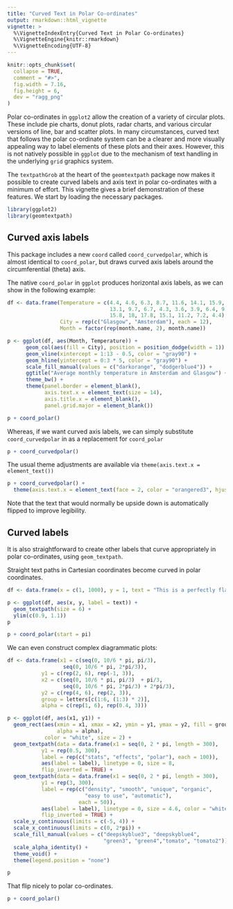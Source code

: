 ```yaml
---
title: "Curved Text in Polar Co-ordinates"
output: rmarkdown::html_vignette
vignette: >
  %\VignetteIndexEntry{Curved Text in Polar Co-ordinates}
  %\VignetteEngine{knitr::rmarkdown}
  %\VignetteEncoding{UTF-8}
---
```


```r
knitr::opts_chunk$set(
  collapse = TRUE,
  comment = "#>",
  fig.width = 7.16,
  fig.height = 6,
  dev = "ragg_png"
)
```

Polar co-ordinates in `ggplot2` allow the creation of a variety of circular plots. These include pie charts, donut plots, radar charts, and various circular versions of line, bar and scatter plots. In many circumstances, curved text that follows the polar co-ordinate system can be a clearer and more visually appealing way to label elements of these plots and their axes. However, this is not natively possible in `ggplot` due to the mechanism of text handling in the underlying `grid` graphics system.

The `textpathGrob` at the heart of the `geomtextpath` package now makes it possible to create curved labels and axis text in polar co-ordinates with a minimum of effort. This vignette gives a brief demonstration of these features. We start by loading the necessary packages.

```r
library(ggplot2)
library(geomtextpath)
```

## Curved axis labels

This package includes a new `coord` called `coord_curvedpolar`, which is almost identical to `coord_polar`, but draws curved axis labels around the circumferential (theta) axis.

The native `coord_polar` in `ggplot` produces horizontal axis labels, as we can show in the following example:

```r
df <- data.frame(Temperature = c(4.4, 4.6, 6.3, 8.7, 11.6, 14.1, 15.9, 15.5,
                                 13.1, 9.7, 6.7, 4.3, 3.6, 3.9, 6.4, 9.7, 13.2,
                                 15.8, 18, 17.8, 15.1, 11.2, 7.2, 4.4),
                 City = rep(c("Glasgow", "Amsterdam"), each = 12),
                 Month = factor(rep(month.name, 2), month.name))

p <- ggplot(df, aes(Month, Temperature)) +
      geom_col(aes(fill = City), position = position_dodge(width = 1)) +
      geom_vline(xintercept = 1:13 - 0.5, color = "gray90") +
      geom_hline(yintercept = 0:3 * 5, color = "gray90") +
      scale_fill_manual(values = c("darkorange", "dodgerblue4")) +
      ggtitle("Average monthly temperature in Amsterdam and Glasgow") +
      theme_bw() +
      theme(panel.border = element_blank(),
            axis.text.x = element_text(size = 14),
            axis.title.x = element_blank(),
            panel.grid.major = element_blank())

p + coord_polar()
```

Whereas, if we want curved axis labels, we can simply substitute `coord_curvedpolar` in as a replacement for `coord_polar`

```r
p + coord_curvedpolar()
```

The usual theme adjustments are available via `theme(axis.text.x = element_text())`

```r
p + coord_curvedpolar() + 
  theme(axis.text.x = element_text(face = 2, color = "orangered3", hjust = 0))
```

Note that the text that would normally be upside down is automatically flipped to improve legibility.

## Curved labels

It is also straightforward to create other labels that curve appropriately in polar co-ordinates, using `geom_textpath`.

Straight text paths in Cartesian coordinates become curved in polar coordinates.

```r
df <- data.frame(x = c(1, 1000), y = 1, text = "This is a perfectly flat label")

p <- ggplot(df, aes(x, y, label = text)) +
  geom_textpath(size = 6) +
  ylim(c(0.9, 1.1))
p
```

```r
p + coord_polar(start = pi)
```

We can even construct complex diagrammatic plots:

```r
df <- data.frame(x1 = c(seq(0, 10/6 * pi, pi/3),
                  seq(0, 10/6 * pi, 2*pi/3)),
           y1 = c(rep(2, 6), rep(-1, 3)),
           x2 = c(seq(0, 10/6 * pi, pi/3)  + pi/3,
                  seq(0, 10/6 * pi, 2*pi/3) + 2*pi/3),
           y2 = c(rep(4, 6), rep(2, 3)),
           group = letters[c(1:6, (1:3) * 2)],
           alpha = c(rep(1, 6), rep(0.4, 3)))

p <- ggplot(df, aes(x1, y1)) +
  geom_rect(aes(xmin = x1, xmax = x2, ymin = y1, ymax = y2, fill = group,
                alpha = alpha),
            color = "white", size = 2) +
  geom_textpath(data = data.frame(x1 = seq(0, 2 * pi, length = 300),
           y1 = rep(0.5, 300),
           label = rep(c("stats", "effects", "polar"), each = 100)),
           aes(label = label), linetype = 0, size = 8,
           flip_inverted = TRUE) +
  geom_textpath(data = data.frame(x1 = seq(0, 2 * pi, length = 300),
           y1 = rep(3, 300),
           label = rep(c("density", "smooth", "unique", "organic",
                         "easy to use", "automatic"), 
                       each = 50)),
           aes(label = label), linetype = 0, size = 4.6, color = "white",
           flip_inverted = TRUE) +
  scale_y_continuous(limits = c(-5, 4)) +
  scale_x_continuous(limits = c(0, 2*pi)) +
  scale_fill_manual(values = c("deepskyblue3", "deepskyblue4",
                               "green3", "green4","tomato", "tomato2")) +
  scale_alpha_identity() +
  theme_void() +
  theme(legend.position = "none") 

p
```

That flip nicely to polar co-ordinates.

```r

p + coord_polar()

```
